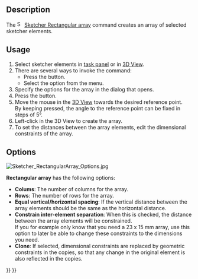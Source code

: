 <languages/>
<translate>

<!--T:8-->
{{Docnav
|
|
|[[Sketcher_Workbench|Sketcher]]
|
|
|IconC=Workbench_Sketcher.svg
}}

<!--T:16-->
{{VeryImportantMessage|This tool is obsolete, it is not available in {{VersionPlus|1.0}}. Use [[Sketcher_Translate|Sketcher Translate]] instead.}}

<!--T:1-->
{{GuiCommand
|Name=Sketcher RectangularArray
|MenuLocation=Sketch → Sketcher tools → Rectangular array
|Workbenches=[[Sketcher_Workbench|Sketcher]]
|Shortcut={{KEY|Z}} {{KEY|A}}
|Version=0.16
}}

==Description== <!--T:2-->

<!--T:5-->
The [[File:Sketcher_RectangularArray.svg|16px]] [[Sketcher_RectangularArray|Sketcher Rectangular array]] command creates an array of selected sketcher elements.

==Usage== <!--T:3-->

<!--T:6-->
# Select sketcher elements in [[Task_panel|task panel]] or in [[3D_View|3D View]].
# There are several ways to invoke the command:
#* Press the {{Button|[[File:Sketcher_RectangularArray.svg|16px]] [[Sketcher_RectangularArray|Rectangular array]]}} button.
#* Select the {{MenuCommand|Sketch → Sketcher tools → [[File:Sketcher_RectangularArray.svg|16px]] Rectangular array}} option from the menu.
# Specify the options for the array in the dialog that opens.
# Press the {{Button|OK}} button.
# Move the mouse in the [[3D_View|3D View]] towards the desired reference point.</br>By keeping {{KEY|Ctrl}} pressed, the angle to the reference point can be fixed in steps of 5°. {{Version|0.20}}
# Left-click in the 3D View to create the array.
# To set the distances between the array elements, edit the dimensional constraints of the array.

==Options== <!--T:14-->

</translate>
[[Image:Sketcher_RectangularArray_Options.jpg|frame|left]]
<translate>

<!--T:15-->
'''Rectangular array''' has the following options:
* '''Colums''': The number of columns for the array.
* '''Rows''': The number of rows for the array.
* '''Equal vertical/horizontal spacing''': If the vertical distance between the array elements should be the same as the horizontal distance.
* '''Constrain inter-element separation''': When this is checked, the distance between the array elements will be constrained.</br>If you for example only know that you need a 23 x 15 mm array, use this option to later be able to change these constraints to the dimensions you need.
* '''Clone''': If selected, dimensional constraints are replaced by geometric constraints in the copies, so that any change in the original element is also reflected in the copies.


<!--T:9-->
{{Docnav
|
|
|[[Sketcher_Workbench|Sketcher]]
|
|
|IconC=Workbench_Sketcher.svg
}}

</translate>
{{Sketcher_Tools_navi{{#translation:}}}}
{{Userdocnavi{{#translation:}}}}